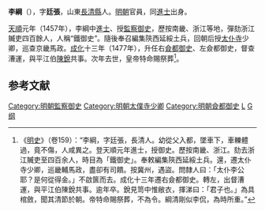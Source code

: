 {{Otheruses|李纲 (消歧义)|other=同名或類似名的其它條目描述}}
'''李綱'''（{{bd|15世纪||1478年||catIdx=L}}），字'''廷張'''，山東[[長清縣|長清縣]]人。[[明朝|明朝]]官員，同[[進士|進士]]出身。

[[天顺_(明朝)|天順]]元年（1457年），李綱中[[進士|進士]]、授[[監察御史|監察御史]]，歷按南畿、浙江等地，彈劾浙江贓吏四百餘人，人稱“鐵御史”。隨後奉召編集陝西延綏土兵，回朝后授[[太仆寺|太仆寺]]少卿，巡查京畿馬政。[[成化|成化]]十三年（1477年），升任右[[僉都御史|僉都御史]]、左僉都御史，督查漕運，與平江伯[[陈锐_(明朝)|陳銳]]共事。次年去世，皇帝特命賜祭葬<ref>《[[明史|明史]]》（卷159）：“李綱，字廷張，長清人。幼從父入都，墜車下，車轢體過，竟不傷，人咸異之。登天順元年進士，授御史。歷按南畿、浙江。劾去浙江贓吏至四百余人，時目為「鐵御史」。奉敕編集陝西延綏土兵。還，遷太仆寺少卿，巡畿輔馬政，盡卻有司饋。按冀州，遇盜。問隸人曰：「太仆李公耶？是何從得金。」不啟篋而去。成化十三年遷右僉都御史。轉左，出督漕運，與平江伯陳銳共事。逾年卒。銳見笥中惟敝衣，揮涕曰：「君子也。」為具棺斂，聞其清節於朝。帝特命賜祭葬，不為令。綱清剛似李侃，為時所重。”</ref>。

==参考文献==
{{wikisource|明史/卷159}}
{{Reflist}}

{{明朝人物小作品}}
{{天順元年丁丑科殿試金榜}}
{{DEFAULTSORT:Li李}}
[[Category:明朝監察御史|Category:明朝監察御史]]
[[Category:明朝太僕寺少卿|Category:明朝太僕寺少卿]]
[[Category:明朝僉都御史|Category:明朝僉都御史]]
[[Category:长清人|L]]
[[Category:李姓|G纲]]